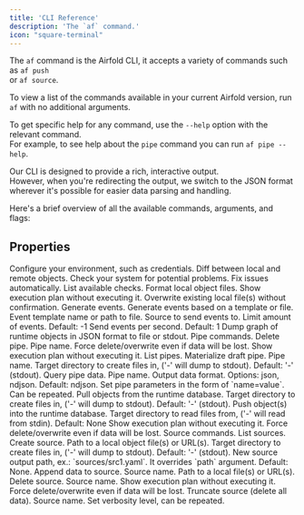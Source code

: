 ```yaml
---
title: 'CLI Reference'
description: 'The `af` command.'
icon: "square-terminal"
---
```


The `af` command is the Airfold CLI, it accepts a variety of commands such as `af push` <br />
or `af source`.

To view a list of the commands available in your current Airfold version, run `af` with no additional arguments.

To get specific help for any command, use the `--help` option with the relevant command.<br />
For example, to see help about the `pipe` command you can run `af pipe --help`.

Our CLI is designed to provide a rich, interactive output.<br />
However, when you're redirecting the output, we switch to the JSON format wherever it's possible for easier data parsing and handling.

Here's a brief overview of all the available commands, arguments, and flags:

## Properties

<ResponseField name="config" type="Command">
  Configure your environment, such as credentials.
</ResponseField>

<ResponseField name="diff" type="Command">
  Diff between local and remote objects.
</ResponseField>

<ResponseField name="doctor" type="Command">
  Check your system for potential problems.
  <Expandable title="Flags">
    <ResponseField name="--fix" type="Flag">
      Fix issues automatically.
    </ResponseField>
    <ResponseField name="--list-checks" type="Flag">
      List available checks.
    </ResponseField>
  </Expandable>
</ResponseField>

<ResponseField name="fmt" type="Command">
  Format local object files.
  <Expandable title="Flags">
    <ResponseField name="--dry-run" type="Flag">
      Show execution plan without executing it.
    </ResponseField>
    <ResponseField name="--overwrite" type="Flag">
      Overwrite existing local file(s) without confirmation.
    </ResponseField>
  </Expandable>
</ResponseField>

<ResponseField name="generate" type="Command">
  Generate events.
  <Expandable title="Subcommands">
    <ResponseField name="events" type="Subcommand">
      Generate events based on a template or file.
      <Expandable title="Arguments and Flags">
        <ResponseField name="temp_name" type="Argument" required>
          Event template name or path to file.
        </ResponseField>
        <ResponseField name="--send" type="Flag">
          Source to send events to.
        </ResponseField>
        <ResponseField name="--limit" type="Flag">
          Limit amount of events. Default: -1
        </ResponseField>
        <ResponseField name="--eps" type="Flag">
          Send events per second. Default: 1
        </ResponseField>
      </Expandable>
    </ResponseField>
  </Expandable>
</ResponseField>

<ResponseField name="graph" type="Command">
  Dump graph of runtime objects in JSON format to file or stdout.
</ResponseField>

<ResponseField name="pipe" type="Command">
  Pipe commands.
  <Expandable title="Subcommands">
    <ResponseField name="delete" type="Subcommand">
      Delete pipe.
      <Expandable title="Arguments and Flags">
        <ResponseField name="name" type="Argument" required>
          Pipe name.
        </ResponseField>
        <ResponseField name="--force" type="Flag">
          Force delete/overwrite even if data will be lost.
        </ResponseField>
        <ResponseField name="--dry-run" type="Flag">
          Show execution plan without executing it.
        </ResponseField>
      </Expandable>
    </ResponseField>
    <ResponseField name="ls" type="Subcommand">
      List pipes.
    </ResponseField>
    <ResponseField name="materialize" type="Subcommand">
      Materialize draft pipe.
      <Expandable title="Arguments and Flags">
        <ResponseField name="name" type="Argument" required>
          Pipe name.
        </ResponseField>
        <ResponseField name="path" type="Argument">
          Target directory to create files in, ('-' will dump to stdout). Default: '-' (stdout).
        </ResponseField>
      </Expandable>
    </ResponseField>
    <ResponseField name="query" type="Subcommand">
      Query pipe data.
      <Expandable title="Arguments and Flags">
        <ResponseField name="name" type="Argument" required>
          Pipe name.
        </ResponseField>
        <ResponseField name="--format" type="Flag">
          Output data format. Options: json, ndjson. Default: ndjson.
        </ResponseField>
        <ResponseField name="--param" type="Flag">
          Set pipe parameters in the form of `name=value`. Can be repeated.
        </ResponseField>
      </Expandable>
    </ResponseField>
  </Expandable>
</ResponseField>

<ResponseField name="pull" type="Command">
  Pull objects from the runtime database.
  <Expandable title="Arguments">
    <ResponseField name="path" type="Argument">
      Target directory to create files in, ('-' will dump to stdout). Default: '-' (stdout).
    </ResponseField>
  </Expandable>
</ResponseField>

<ResponseField name="push" type="Command">
  Push object(s) into the runtime database.
  <Expandable title="Arguments and Flags">
    <ResponseField name="path" type="Argument">
      Target directory to read files from, ('-' will read from stdin). Default: None
    </ResponseField>
    <ResponseField name="--dry-run" type="Flag">
      Show execution plan without executing it.
    </ResponseField>
    <ResponseField name="--force" type="Flag">
      Force delete/overwrite even if data will be lost.
    </ResponseField>
  </Expandable>
</ResponseField>

<ResponseField name="source" type="Command">
  Source commands.
  <Expandable title="Subcommands">
    <ResponseField name="ls" type="Subcommand">
      List sources.
    </ResponseField>
    <ResponseField name="create" type="Subcommand">
      Create source.
      <Expandable title="Arguments and Flags">
        <ResponseField name="events_path" type="Argument" required>
          Path to a local object file(s) or URL(s).
        </ResponseField>
        <ResponseField name="path" type="Argument">
          Target directory to create files in, ('-' will dump to stdout). Default: '-' (stdout).
        </ResponseField>
        <ResponseField name="--out" type="Flag">
          New source output path, ex.: `sources/src1.yaml`. It overrides `path` argument. Default: None.
        </ResponseField>
      </Expandable>
    </ResponseField>
    <ResponseField name="append" type="Subcommand">
      Append data to source.
      <Expandable title="Arguments and Flags">
        <ResponseField name="name" type="Argument" required>
          Source name.
        </ResponseField>
        <ResponseField name="path" type="Argument" required>
          Path to a local file(s) or URL(s).
        </ResponseField>
      </Expandable>
    </ResponseField>
    <ResponseField name="delete" type="Subcommand">
      Delete source.
      <Expandable title="Arguments and Flags">
        <ResponseField name="name" type="Argument" required>
          Source name.
        </ResponseField>
        <ResponseField name="--dry-run" type="Flag">
          Show execution plan without executing it.
        </ResponseField>
        <ResponseField name="--force" type="Flag">
          Force delete/overwrite even if data will be lost.
        </ResponseField>
      </Expandable>
    </ResponseField>
    <ResponseField name="truncate" type="Subcommand">
      Truncate source (delete all data).
      <Expandable title="Arguments and Flags">
        <ResponseField name="name" type="Argument" required>
          Source name.
        </ResponseField>
      </Expandable>
    </ResponseField>
  </Expandable>
</ResponseField>

<ResponseField name="verbose" type="Global Flag">
  Set verbosity level, can be repeated.
</ResponseField>